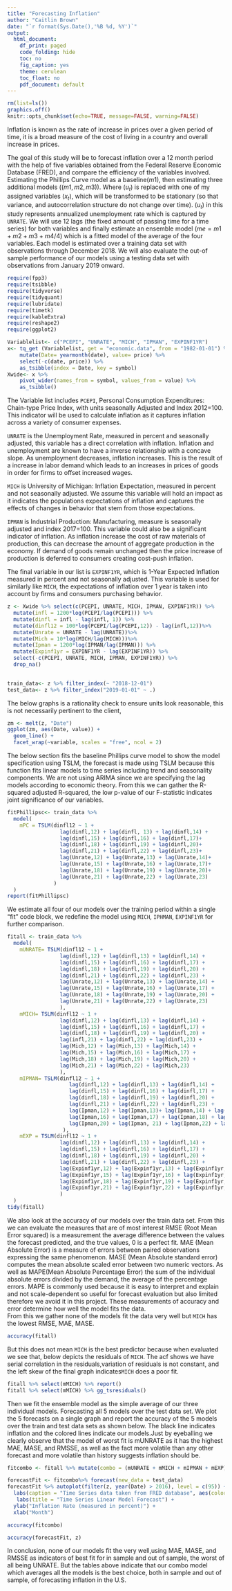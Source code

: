 ```yaml
---
title: "Forecasting Inflation"
author: "Caitlin Brown"
date: "`r format(Sys.Date(),'%B %d, %Y')`"
output:
  html_document:
    df_print: paged
    code_folding: hide
    toc: no
    fig_caption: yes
    theme: cerulean
    toc_float: no
    pdf_document: default
---
```


```r
rm(list=ls())
graphics.off()
knitr::opts_chunk$set(echo=TRUE, message=FALSE, warning=FALSE)
```
Inflation is known as the rate of increase in prices over a given period of time, it is a broad measure of the cost of living in a country and overall increase in prices.

The goal of this study will be to forecast inflation over a 12 month period with the help of five variables obtained from the Federal Reserve Economic Database (FRED), and compare the efficiency of the variables involved. Estimating the Phillips Curve model as a baseline($m1$), then estimating three additional models ($(m1, m2, m3)$). Where ($u_t$) is replaced with one of my assigned variables ($x_t$), which will be transformed to be stationary (so that variance, and autocorrelation structure do not change over time). ($u_t$) in this study represents annualized unemployment rate which is captured by `UNRATE`. We will use 12 lags (the fixed amount of passing time for a time series) for both variables and finally estimate an ensemble model ($me=m1+m2+m3+m4/4$) which is a fitted model of the average of the four variables.
Each model is estimated over a training data set with observations through December 2018. We will also evaluate the out-of sample performance of our models using a testing data set with observations from January 2019 onward.
```r
require(fpp3)
require(tsibble)
require(tidyverse)
require(tidyquant)
require(lubridate)
require(timetk)
require(kableExtra)
require(reshape2)
require(ggplot2)
```

```r
Variablelist<- c("PCEPI", "UNRATE", "MICH", "IPMAN", "EXPINF1YR")
x<- tq_get (Variablelist, get = "economic.data", from = "1982-01-01") %>%
    mutate(Date= yearmonth(date), value= price) %>%
    select(-c(date, price)) %>%
    as_tsibble(index = Date, key = symbol)
Xwide<- x %>%
    pivot_wider(names_from = symbol, values_from = value) %>%
    as_tsibble()
```
The Variable list includes `PCEPI`, Personal Consumption Expenditures: Chain-type Price Index, with units seasonally Adjusted and Index 2012=100. This indicator will be used to calculate inflation as it captures inflation across a variety of consumer expenses.

`UNRATE` is the Unemployment Rate, measured in percent and seasonally adjusted, this variable has a direct correlation with inflation. Inflation and unemployment are known to have a inverse relationship with a concave slope. As unemployment decreases, inflation increases. This is the result of a increase in labor demand which leads to an increases in prices of goods in order for firms to offset increased wages.  

`MICH` is University of Michigan: Inflation Expectation, measured in percent and not seasonally adjusted. We assume this variable will hold an impact as it indicates the populations expectations of inflation and captures the effects of changes in behavior that stem from those expectations. 


`IPMAN` is Industrial Production: Manufacturing, measure is seasonally adjusted and index 2017=100. This variable could also be a significant indicator of inflation. As inflation increase the cost of raw materials of production, this can decrease the amount of aggregate production in the economy. If demand of goods remain unchanged then the price increase of production is deferred to consumers creating cost-push inflation.

The final variable in our list is `EXPINF1YR`, which is 1-Year Expected Inflation measured in percent and not seasonally adjusted. This variable is used for similarly like `MICH`, the expectations of inflation over 1 year is taken into account by firms and consumers purchasing behavior. 
```r
z <- Xwide %>% select(c(PCEPI, UNRATE, MICH, IPMAN, EXPINF1YR)) %>%
  mutate(infl = 1200*log(PCEPI/lag(PCEPI))) %>%
  mutate(dinfl = infl - lag(infl, 1)) %>%
  mutate(dinfl12 = 100*log(PCEPI/lag(PCEPI,12)) - lag(infl,12))%>%
  mutate(Unrate = UNRATE - lag(UNRATE))%>%
  mutate(Mich = 10*log(MICH/lag(MICH)))%>%
  mutate(Ipman = 1200*log(IPMAN/lag(IPMAN))) %>%
  mutate(Expinf1yr = EXPINF1YR - lag(EXPINF1YR)) %>%
  select(-c(PCEPI, UNRATE, MICH, IPMAN, EXPINF1YR)) %>% 
  drop_na()
  

train_data<- z %>% filter_index(~ "2018-12-01")
test_data<- z %>% filter_index("2019-01-01" ~ .)
```  
The below graphs is a rationality check to ensure units look reasonable, this is not necessarily pertinent to the client,
```r
zm <- melt(z, "Date")
ggplot(zm, aes(Date, value)) + 
  geom_line() + 
  facet_wrap(~variable, scales = "free", ncol = 2)
```
  
  The below section fits the baseline Phillips curve model to show the model specification using TSLM, the forecast is made using TSLM because this function fits linear models to time series including trend and seasonality components. We are not using ARIMA since we are specifying the lag models according to economic theory. From this we can gather the R-squared adjusted R-squared, the low p-value of our F-statistic indicates joint significance of our variables.

```r
fitPhillipsc<- train_data %>%
  model(
    mPC = TSLM(dinfl12 ~ 1 +
                 lag(dinfl,12) + lag(dinfl, 13) + lag(dinfl,14) +
                 lag(dinfl,15) + lag(dinfl,16) + lag(dinfl,17)+
                 lag(dinfl,18) + lag(dinfl,19) + lag(dinfl,20)+
                 lag(dinfl,21) + lag(dinfl,22) + lag(dinfl,23)+
                 lag(Unrate,12) + lag(Unrate,13) + lag(Unrate,14)+
                 lag(Unrate,15) + lag(Unrate,16) + lag(Unrate,17)+
                 lag(Unrate,18) + lag(Unrate,19) + lag(Unrate,20)+
                 lag(Unrate,21) + lag(Unrate,22) + lag(Unrate,23)
               )
  )
report(fitPhillipsc)
```  
We estimate all four of our models over the training period within a single "fit" code block, we redefine the model using `MICH`, `IPHMAN`, `EXPINF1YR` for further comparison.

```r
fitall <- train_data %>%
  model(
    mUNRATE= TSLM(dinfl12 ~ 1 +
                 lag(dinfl,12) + lag(dinfl,13) + lag(dinfl,14) +
                 lag(dinfl,15) + lag(dinfl,16) + lag(dinfl,17) +
                 lag(dinfl,18) + lag(dinfl,19) + lag(dinfl,20) +
                 lag(dinfl,21) + lag(dinfl,22) + lag(dinfl,23) +
                 lag(Unrate,12) + lag(Unrate,13) + lag(Unrate,14) +
                 lag(Unrate,15) + lag(Unrate,16) + lag(Unrate,17) +
                 lag(Unrate,18) + lag(Unrate,19) + lag(Unrate,20) +
                 lag(Unrate,21) + lag(Unrate,22) + lag(Unrate,23) 
                 ),
    mMICH= TSLM(dinfl12 ~ 1 +
                 lag(dinfl,12) + lag(dinfl,13) + lag(dinfl,14) +
                 lag(dinfl,15) + lag(dinfl,16) + lag(dinfl,17) +
                 lag(dinfl,18) + lag(dinfl,19) + lag(dinfl,20) +
                 lag(infl,21) + lag(dinfl,22) + lag(dinfl,23) +
                 lag(Mich,12) + lag(Mich,13) + lag(Mich,14) +
                 lag(Mich,15) + lag(Mich,16) + lag(Mich,17) +
                 lag(Mich,18) + lag(Mich,19) + lag(Mich,20) +
                 lag(Mich,21) + lag(Mich,22) + lag(Mich,23) 
                 ),
    mIPMAN= TSLM(dinfl12 ~ 1 +
                    lag(dinfl,12) + lag(dinfl,13) + lag(dinfl,14) +
                    lag(dinfl,15) + lag(dinfl,16) + lag(dinfl,17) +
                    lag(dinfl,18) + lag(dinfl,19) + lag(dinfl,20) +
                    lag(dinfl,21) + lag(dinfl,22) + lag(dinfl,23) +
                    lag(Ipman,12) + lag(Ipman,13)+ lag(Ipman,14) + lag(Ipman,15) +
                    lag(Ipman,16) + lag(Ipman,17) + lag(Ipman,18) + lag(Ipman,19) +
                    lag(Ipman,20) + lag(Ipman, 21) + lag(Ipman,22) + lag(Ipman,23)
                  ),
    mEXP = TSLM(dinfl12 ~ 1 +
                 lag(dinfl,12) + lag(dinfl,13) + lag(dinfl,14) +
                 lag(dinfl,15) + lag(dinfl,16) + lag(dinfl,17) +
                 lag(dinfl,18) + lag(dinfl,19) + lag(dinfl,20) +
                 lag(dinfl,21) + lag(dinfl,22) + lag(dinfl,23) +
                 lag(Expinf1yr,12) + lag(Expinf1yr,13) + lag(Expinf1yr,14) +
                 lag(Expinf1yr,15) + lag(Expinf1yr,16) + lag(Expinf1yr,17) +
                 lag(Expinf1yr,18) + lag(Expinf1yr,19) + lag(Expinf1yr,20) +
                 lag(Expinf1yr,21) + lag(Expinf1yr,22) + lag(Expinf1yr,23) 
                 ) 
  )
tidy(fitall)
```    
We also look at the accuracy of our models over the train data set. From this we can evaluate the measures that are of most interest RMSE (Root Mean Error squared) is a measurement the average difference between the values the forecast predicted, and the true values, 0 is a perfect fit. MAE (Mean Absolute Error) is a measure of errors between paired observations expressing the same phenomenon. MASE (Mean Absolute standard error) computes the mean absolute scaled error between two numeric vectors. As well as MAPE(Mean Absolute Percentage Error) the sum of the individual absolute errors divided by the demand, the average of the percentage errors. MAPE is commonly used because it is easy to interpret and explain and not scale-dependent so useful for forecast evaluation but also limited therefore we avoid it in this project. These measurements of accuracy and error determine how well the model fits the data.  
From this we gather none of the models fit the data very well but `MICH` has the lowest RMSE, MAE, MASE.
```r
accuracy(fitall)
```
But this does not mean `MICH` is the best predictor because when evaluated we see that, below depicts the residuals of `MICH`. The acf shows we have serial correlation in the residuals,variation of residuals is not constant, and the left skew of the final graph indicates`MICH` does a poor fit.
```r
fitall %>% select(mMICH) %>% report()
fitall %>% select(mMICH) %>% gg_tsresiduals()
```  
  
  Then we fit the ensemble model as the simple average of our three individual models.
Forecasting all 5 models over the test data set. We plot the 5 forecasts on a single graph and report the accuracy of the 5 models over the train and test data sets as shown below. The black line  indicates inflation and the colored lines indicate our models.Just by eyeballing we clearly observe that the model of worst fit is mUNRATE as it has the highest MAE, MASE, and RMSSE, as well as the fact more volatile than any other forecast and more volatile than history suggests inflation should be.
```r
fitcombo <- fitall %>% mutate(combo = (mUNRATE + mMICH + mIPMAN + mEXP)/4)
```
```r
forecastFit <- fitcombo%>% forecast(new_data = test_data)
forecastFit %>% autoplot(filter(z, year(Date) > 2016), level = c(95)) +
  labs(caption = "Time Series data taken from FRED database", aes(color = "hotpink")) + 
   labs(title = "Time Series Linear Model Forecast") +
  ylab("Inflation Rate (measured in percent)") +
  xlab("Month")
```

```r
accuracy(fitcombo)
```

```r
accuracy(forecastFit, z)
```
  
  In conclusion, none of our models fit the very well,using MAE, MASE, and RMSSE as indicators of best fit for in sample and out of sample, the worst of all being UNRATE. But the tables above indicate that our combo model which averages all the models is the best choice, both in sample and out of sample, of forecasting inflation in the U.S.
















